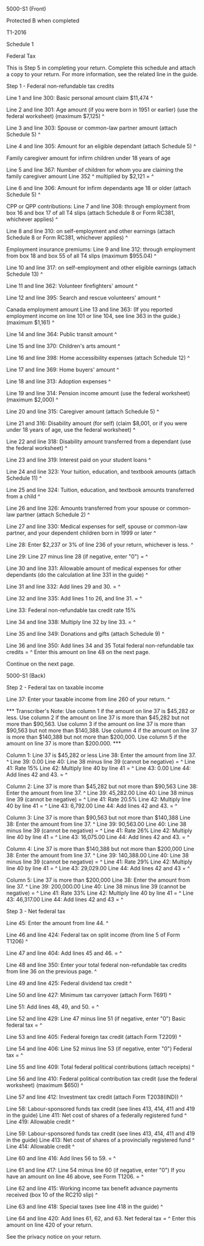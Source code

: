 ﻿5000-S1 (Front) 
 
Protected B when completed 
 
T1-2016 
 
Schedule 1 
 
Federal Tax 
 
This is Step 5 in completing your return. Complete this schedule and attach a 
copy to your return. For more information, see the related line in the guide. 
 
Step 1 - Federal non-refundable tax credits 
 
Line 1 and line 300: Basic personal amount claim $11,474 ^
 
Line 2 and line 301: Age amount (if you were born in 1951 or earlier) (use 
the federal worksheet) (maximum $7,125) ^
 
Line 3 and line 303: Spouse or common-law partner amount (attach Schedule 5) 
^
 
Line 4 and line 305: Amount for an eligible dependant (attach Schedule 5) ^
 
Family caregiver amount for infirm children under 18 years of age 
 
Line 5 and line 367: Number of children for whom you are claiming the family 
caregiver amount Line 352 ^
multiplied by $2,121 = ^
 
Line 6 and line 306: Amount for infirm dependants age 18 or older (attach 
Schedule 5) ^
 
CPP or QPP contributions: 
Line 7 and line 308: through employment from box 16 and box 17 of all T4 
slips (attach Schedule 8 or Form RC381, whichever applies) ^
 
Line 8 and line 310: on self-employment and other earnings (attach Schedule 8 
or Form RC381, whichever applies) ^
 
Employment insurance premiums: 
Line 9 and line 312: through employment from box 18 and box 55 of all T4 
slips (maximum $955.04) ^
 
Line 10 and line 317: on self-employment and other eligible earnings (attach 
Schedule 13) ^
 
Line 11 and line 362: Volunteer firefighters' amount ^
 
Line 12 and line 395: Search and rescue volunteers' amount ^
 
Canada employment amount 
Line 13 and line 363: (If you reported employment income on line 101 or line 
104, see line 363 in the guide.) (maximum $1,161) ^
 
Line 14 and line 364: Public transit amount ^
 
Line 15 and line 370: Children's arts amount ^
 
Line 16 and line 398: Home accessibility expenses (attach Schedule 12) ^
 
Line 17 and line 369: Home buyers' amount ^
 
Line 18 and line 313: Adoption expenses ^
 
Line 19 and line 314: Pension income amount (use the federal worksheet) 
(maximum $2,000) ^
 
Line 20 and line 315: Caregiver amount (attach Schedule 5) ^
 
Line 21 and 316: Disability amount (for self) (claim $8,001, or if you were 
under 18 years of age, use the federal worksheet) ^
 
Line 22 and line 318: Disability amount transferred from a dependant (use the 
federal worksheet) ^
 
Line 23 and line 319: Interest paid on your student loans ^
 
Line 24 and line 323: Your tuition, education, and textbook amounts (attach 
Schedule 11) ^
 
Line 25 and line 324: Tuition, education, and textbook amounts transferred 
from a child ^
 
Line 26 and line 326: Amounts transferred from your spouse or common-law 
partner (attach Schedule 2) ^
 
Line 27 and line 330: Medical expenses for self, spouse or common-law 
partner, and your dependent children born in 1999 or later ^
 
Line 28: Enter $2,237 or 3% of line 236 of your return, whichever is less. ^
 
Line 29: Line 27 minus line 28 (if negative, enter "0") = ^
 
Line 30 and line 331: Allowable amount of medical expenses for other 
dependants (do the calculation at line 331 in the guide) ^
 
Line 31 and line 332: Add lines 29 and 30. = ^
 
Line 32 and line 335: Add lines 1 to 26, and line 31. = ^
 
Line 33: Federal non-refundable tax credit rate 15% 
 
Line 34 and line 338: Multiply line 32 by line 33. = ^
 
Line 35 and line 349: Donations and gifts (attach Schedule 9) ^
 
Line 36 and line 350: Add lines 34 and 35 Total federal non-refundable tax 
credits = ^
Enter this amount on line 48 on the next page. 
 
Continue on the next page. 
 
 
5000-S1 (Back) 
 
Step 2 - Federal tax on taxable income 
 
Line 37: Enter your taxable income from line 260 of your return. ^
 
*** Transcriber's Note: Use column 1 if the amount on line 37 is $45,282 or 
less. Use column 2 if the amount on line 37 is more than $45,282 but not more 
than $90,563. Use column 3 if the amount on line 37 is more than $90,563 but 
not more than $140,388. Use column 4 if the amount on line 37 is more than 
$140,388 but not more than $200,000. Use column 5 if the amount on line 37 is 
more than $200.000. *** 
 
Column 1: Line 37 is $45,282 or less 
Line 38: Enter the amount from line 37. ^
Line 39: 0.00 
Line 40: Line 38 minus line 39 (cannot be negative) = ^
Line 41: Rate 15% 
Line 42: Multiply line 40 by line 41 = ^
Line 43: 0.00 
Line 44: Add lines 42 and 43. = ^
 
Column 2: Line 37 is more than $45,282 but not more than $90,563 
Line 38: Enter the amount from line 37. ^
Line 39: 45,282.00 
Line 40: Line 38 minus line 39 (cannot be negative) = ^
Line 41: Rate 20.5% 
Line 42: Multiply line 40 by line 41 = ^
Line 43: 6,792.00 
Line 44: Add lines 42 and 43. = ^
 
Column 3: Line 37 is more than $90,563 but not more than $140,388 
Line 38: Enter the amount from line 37. ^
Line 39: 90,563.00 
Line 40: Line 38 minus line 39 (cannot be negative) = ^
Line 41: Rate 26% 
Line 42: Multiply line 40 by line 41 = ^
Line 43: 16,075.00 
Line 44: Add lines 42 and 43. = ^
 
Column 4: Line 37 is more than $140,388 but not more than $200,000 
Line 38: Enter the amount from line 37. ^
Line 39: 140,388.00 
Line 40: Line 38 minus line 39 (cannot be negative) = ^
Line 41: Rate 29% 
Line 42: Multiply line 40 by line 41 = ^
Line 43: 29,029.00 
Line 44: Add lines 42 and 43 = ^
 
Column 5: Line 37 is more than $200,000 
Line 38: Enter the amount from line 37. ^
Line 39: 200,000.00 
Line 40: Line 38 minus line 39 (cannot be negative) = ^
Line 41: Rate 33% 
Line 42: Multiply line 40 by line 41 = ^
Line 43: 46,317.00 
Line 44: Add lines 42 and 43 = ^
 
Step 3 - Net federal tax 
 
Line 45: Enter the amount from line 44. ^
 
Line 46 and line 424: Federal tax on split income (from line 5 of Form T1206) 
^
 
Line 47 and line 404: Add lines 45 and 46. = ^
 
Line 48 and line 350: Enter your total federal non-refundable tax credits 
from line 36 on the previous page. ^
 
Line 49 and line 425: Federal dividend tax credit ^
 
Line 50 and line 427: Minimum tax carryover (attach Form T691) ^
 
Line 51: Add lines 48, 49, and 50. = ^
 
Line 52 and line 429: Line 47 minus line 51 (if negative, enter "0") Basic 
federal tax = ^
 
Line 53 and line 405: Federal foreign tax credit (attach Form T2209) ^
 
Line 54 and line 406: Line 52 minus line 53 (if negative, enter "0") Federal 
tax = ^
 
Line 55 and line 409: Total federal political contributions (attach receipts) 
^
 
Line 56 and line 410: Federal political contribution tax credit (use the 
federal worksheet) (maximum $650) ^
 
Line 57 and line 412: Investment tax credit (attach Form T2038(IND)) ^
 
Line 58: Labour-sponsored funds tax credit (see lines 413, 414, 411 and 419 
in the guide) 
Line 411: Net cost of shares of a federally registered fund ^
Line 419: Allowable credit ^
 
Line 59: Labour-sponsored funds tax credit (see lines 413, 414, 411 and 419 
in the guide) 
Line 413: Net cost of shares of a provincially registered fund ^
Line 414: Allowable credit ^
 
Line 60 and line 416: Add lines 56 to 59. = ^
 
Line 61 and line 417: Line 54 minus line 60 (if negative, enter "0") If you 
have an amount on line 46 above, see Form T1206. = ^
 
Line 62 and line 415: Working income tax benefit advance payments received 
(box 10 of the RC210 slip) ^
 
Line 63 and line 418: Special taxes (see line 418 in the guide) ^
 
Line 64 and line 420: Add lines 61, 62, and 63. Net federal tax = ^
Enter this amount on line 420 of your return. 
 
See the privacy notice on your return.
